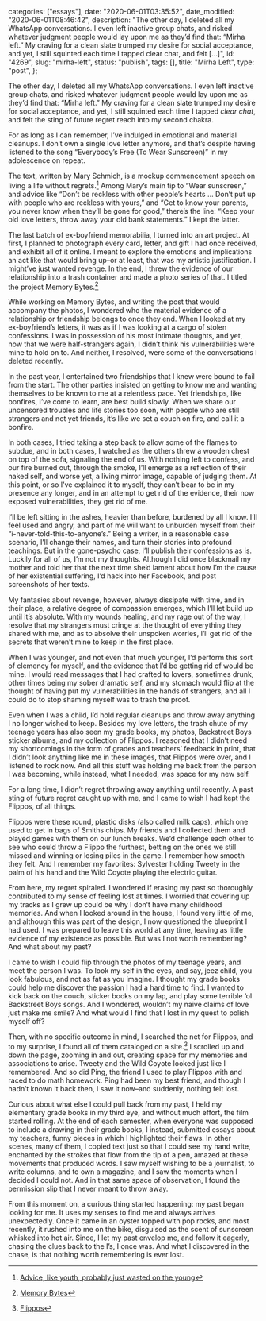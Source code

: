 
  categories: ["essays"],
  date: "2020-06-01T03:35:52",
  date_modified: "2020-06-01T08:46:42",
  description:
    "The other day, I deleted all my WhatsApp conversations. I even left inactive group chats, and risked whatever judgment people would lay upon me as they’d find that: “Mirha left.” My craving for a clean slate trumped my desire for social acceptance, and yet, I still squinted each time I tapped clear chat, and felt […]",
  id: "4269",
  slug: "mirha-left",
  status: "publish",
  tags: [],
  title: "Mirha Left",
  type: "post",
};


The other day, I deleted all my WhatsApp conversations. I even left inactive group chats, and risked whatever judgment people would lay upon me as they’d find that: “Mirha left.” My craving for a clean slate trumped my desire for social acceptance, and yet, I still squinted each time I tapped _clear chat_, and felt the sting of future regret reach into my second chakra.

For as long as I can remember, I’ve indulged in emotional and material cleanups. I don’t own a single love letter anymore, and that’s despite having listened to the song “Everybody’s Free (To Wear Sunscreen)” in my adolescence on repeat.

The text, written by Mary Schmich, is a mockup commencement speech on living a life without regrets.[^1] Among Mary’s main tip to “Wear sunscreen,” and advice like “Don’t be reckless with other people’s hearts … Don’t put up with people who are reckless with yours,” and “Get to know your parents, you never know when they’ll be gone for good,” there’s the line: “Keep your old love letters, throw away your old bank statements.” I kept the latter.

The last batch of ex-boyfriend memorabilia, I turned into an art project. At first, I planned to photograph every card, letter, and gift I had once received, and exhibit all of it online. I meant to explore the emotions and implications an act like that would bring up–or at least, that was my artistic justification. I might’ve just wanted revenge. In the end, I threw the evidence of our relationship into a trash container and made a photo series of that. I titled the project Memory Bytes.[^2]

While working on Memory Bytes, and writing the post that would accompany the photos, I wondered who the material evidence of a relationship or friendship belongs to once they end. When I looked at my ex-boyfriend’s letters, it was as if I was looking at a cargo of stolen confessions. I was in possession of his most intimate thoughts, and yet, now that we were half-strangers again, I didn’t think his vulnerabilities were mine to hold on to. And neither, I resolved, were some of the conversations I deleted recently.

In the past year, I entertained two friendships that I knew were bound to fail from the start. The other parties insisted on getting to know me and wanting themselves to be known to me at a relentless pace. Yet friendships, like bonfires, I’ve come to learn, are best build slowly. When we share our uncensored troubles and life stories too soon, with people who are still strangers and not yet friends, it’s like we set a couch on fire, and call it a bonfire.

In both cases, I tried taking a step back to allow some of the flames to subdue, and in both cases, I watched as the others threw a wooden chest on top of the sofa, signaling the end of us. With nothing left to confess, and our fire burned out, through the smoke, I’ll emerge as a reflection of their naked self, and worse yet, a living mirror image, capable of judging them. At this point, or so I’ve explained it to myself, they can’t bear to be in my presence any longer, and in an attempt to get rid of the evidence, their now exposed vulnerabilities, they get rid of me.

I’ll be left sitting in the ashes, heavier than before, burdened by all I know. I’ll feel used and angry, and part of me will want to unburden myself from their “i-never-told-this-to-anyone’s.” Being a writer, in a reasonable case scenario, I’ll change their names, and turn their stories into profound teachings. But in the gone-psycho case, I’ll publish their confessions as is. Luckily for all of us, I’m not my thoughts. Although I did once blackmail my mother and told her that the next time she’d lament about how I’m the cause of her existential suffering, I’d hack into her Facebook, and post screenshots of her texts.

My fantasies about revenge, however, always dissipate with time, and in their place, a relative degree of compassion emerges, which I’ll let build up until it’s absolute. With my wounds healing, and my rage out of the way, I resolve that my strangers must cringe at the thought of everything they shared with me, and as to absolve their unspoken worries, I’ll get rid of the secrets that weren’t mine to keep in the first place.

When I was younger, and not even that much younger, I’d perform this sort of clemency for myself, and the evidence that I’d be getting rid of would be mine. I would read messages that I had crafted to lovers, sometimes drunk, other times being my sober dramatic self, and my stomach would flip at the thought of having put my vulnerabilities in the hands of strangers, and all I could do to stop shaming myself was to trash the proof.

Even when I was a child, I’d hold regular cleanups and throw away anything I no longer wished to keep. Besides my love letters, the trash chute of my teenage years has also seen my grade books, my photos, Backstreet Boys sticker albums, and my collection of Flippos. I reasoned that I didn’t need my shortcomings in the form of grades and teachers’ feedback in print, that I didn’t look anything like me in these images, that Flippos were over, and I listened to rock now. And all this stuff was holding me back from the person I was becoming, while instead, what I needed, was space for my new self.

For a long time, I didn’t regret throwing away anything until recently. A past sting of future regret caught up with me, and I came to wish I had kept the Flippos, of all things.

Flippos were these round, plastic disks (also called milk caps), which one used to get in bags of Smiths chips. My friends and I collected them and played games with them on our lunch breaks. We’d challenge each other to see who could throw a Flippo the furthest, betting on the ones we still missed and winning or losing piles in the game. I remember how smooth they felt. And I remember my favorites: Sylvester holding Tweety in the palm of his hand and the Wild Coyote playing the electric guitar.

From here, my regret spiraled. I wondered if erasing my past so thoroughly contributed to my sense of feeling lost at times. I worried that covering up my tracks as I grew up could be why I don’t have many childhood memories. And when I looked around in the house, I found very little of me, and although this was part of the design, I now questioned the blueprint I had used. I was prepared to leave this world at any time, leaving as little evidence of my existence as possible. But was I not worth remembering? And what about my past?

I came to wish I could flip through the photos of my teenage years, and meet the person I was. To look my self in the eyes, and say, jeez child, you look fabulous, and not as fat as you imagine. I thought my grade books could help me discover the passion I had a hard time to find. I wanted to kick back on the couch, sticker books on my lap, and play some terrible ‘ol Backstreet Boys songs. And I wondered, wouldn’t my naive claims of love just make me smile? And what would I find that I lost in my quest to polish myself off?

Then, with no specific outcome in mind, I searched the net for Flippos, and to my surprise, I found all of them cataloged on a site.[^3] I scrolled up and down the page, zooming in and out, creating space for my memories and associations to arise. Tweety and the Wild Coyote looked just like I remembered. And so did Ping, the friend I used to play Flippos with and raced to do math homework. Ping had been my best friend, and though I hadn’t known it back then, I saw it now–and suddenly, nothing felt lost.

Curious about what else I could pull back from my past, I held my elementary grade books in my third eye, and without much effort, the film started rolling. At the end of each semester, when everyone was supposed to include a drawing in their grade books, I instead, submitted essays about my teachers, funny pieces in which I highlighted their flaws. In other scenes, many of them, I copied text just so that I could see my hand write, enchanted by the strokes that flow from the tip of a pen, amazed at these movements that produced words. I saw myself wishing to be a journalist, to write columns, and to own a magazine, and I saw the moments when I decided I could not. And in that same space of observation, I found the permission slip that I never meant to throw away.

From this moment on, a curious thing started happening: my past began looking for me. It uses my senses to find me and always arrives unexpectedly. Once it came in an oyster topped with pop rocks, and most recently, it rushed into me on the bike, disguised as the scent of sunscreen whisked into hot air. Since, I let my past envelop me, and follow it eagerly, chasing the clues back to the I’s, I once was. And what I discovered in the chase, is that nothing worth remembering is ever lost.

[^1]: [Advice, like youth, probably just wasted on the young](https://www.chicagotribune.com/columns/chi-schmich-sunscreen-column-column.html)
[^2]: [Memory Bytes](/tsop/posts/memory-bytes/)
[^3]: [Flippos](https://www.milkcapmania.co.uk/Flippos/84-001-075-Flippo.html)
